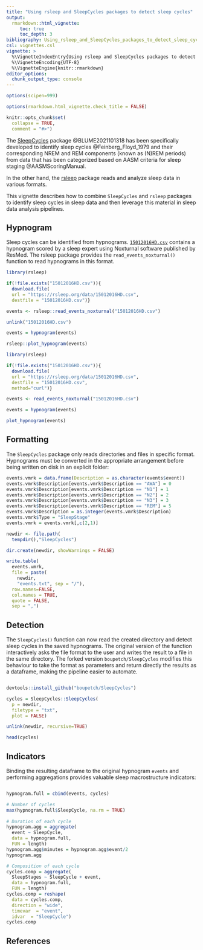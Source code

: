 ---
title: "Using rsleep and SleepCycles packages to detect sleep cycles"
output: 
  rmarkdown::html_vignette:
     toc: true
     toc_depth: 3
bibliography: Using_rsleep_and_SleepCycles_packages_to_detect_sleep_cycles.bibtex
csl: vignettes.csl
vignette: >
  %\VignetteIndexEntry{Using rsleep and SleepCycles packages to detect sleep cycles}
  %\VignetteEncoding{UTF-8}
  %\VignetteEngine{knitr::rmarkdown}
editor_options: 
  chunk_output_type: console
---

```{r env, include = FALSE}

options(scipen=999)

options(rmarkdown.html_vignette.check_title = FALSE)

knitr::opts_chunk$set(
  collapse = TRUE,
  comment = "#>")

```

The [SleepCycles](https://CRAN.R-project.org/package=SleepCycles) package @BLUME2021101318 has been specifically developed to identify sleep cycles @Feinberg_Floyd_1979 and their corresponding NREM and REM components (known as (N)REM periods) from data that has been categorized based on AASM criteria for sleep staging @AASMScoringManual.

In the other hand, the [rsleep](https://rsleep.org/) package reads and analyze sleep data in various formats.

This vignette describes how to combine `SleepCycles` and `rsleep` packages to identify sleep cycles in sleep data and then leverage this material in sleep data analysis pipelines.

## Hypnogram

Sleep cycles can be identified from hypnograms. [`15012016HD.csv`](https://rsleep.org/data/15012016HD.csv) contains a hypnogram scored by a sleep expert using Noxturnal software published by ResMed. The rsleep package provides the `read_events_noxturnal()` function to read hypnograms in this format.

```r
library(rsleep)

if(!file.exists("15012016HD.csv")){
  download.file(
  url = "https://rsleep.org/data/15012016HD.csv",
  destfile = "15012016HD.csv")}

events <- rsleep::read_events_noxturnal("15012016HD.csv")

unlink("15012016HD.csv")

events = hypnogram(events)

rsleep::plot_hypnogram(events)
```

```{r hypnogram, echo=FALSE, message=FALSE, warning=FALSE}
library(rsleep)

if(!file.exists("15012016HD.csv")){
  download.file(
  url = "https://rsleep.org/data/15012016HD.csv",
  destfile = "15012016HD.csv",
  method="curl")}

events <- read_events_noxturnal("15012016HD.csv")

events = hypnogram(events)

plot_hypnogram(events)

```

## Formatting

Tne `SleepCycles` package only reads directories and files in specific format. Hypnograms must be converted in the appropriate arrangement before being written on disk in an explicit folder:

```r
events.vmrk = data.frame(Description = as.character(events$event))
events.vmrk$Description[events.vmrk$Description == "AWA"] = 0
events.vmrk$Description[events.vmrk$Description == "N1"] = 1
events.vmrk$Description[events.vmrk$Description == "N2"] = 2
events.vmrk$Description[events.vmrk$Description == "N3"] = 3
events.vmrk$Description[events.vmrk$Description == "REM"] = 5
events.vmrk$Description = as.integer(events.vmrk$Description)
events.vmrk$Type = "SleepStage"
events.vmrk = events.vmrk[,c(2,1)]

newdir <- file.path(
  tempdir(),"SleepCycles")

dir.create(newdir, showWarnings = FALSE)

write.table(
  events.vmrk, 
  file = paste(
    newdir,
    "events.txt", sep = "/"),
  row.names=FALSE,
  col.names = TRUE, 
  quote = FALSE, 
  sep = ",")

```

## Detection

The `SleepCycles()` function can now read the created directory and detect sleep cycles in the saved hypnograms. The original version of the function interactively asks the file format to the user and writes the result to a file in the same directory. The forked version `boupetch/SleepCycles` modifies this behaviour to take the format as parameters and return directly the results as a dataframe, making the pipeline easier to automate.

```r

devtools::install_github("boupetch/SleepCycles")

cycles = SleepCycles::SleepCycles(
  p = newdir, 
  filetype = "txt", 
  plot = FALSE)

unlink(newdir, recursive=TRUE)

head(cycles)

```

## Indicators

Binding the resulting dataframe to the original hypnogram `events` and performing aggregations provides valuable sleep macrostructure indicators:

```r

hypnogram.full = cbind(events, cycles)

# Number of cycles
max(hypnogram.full$SleepCycle, na.rm = TRUE)
  
# Duration of each cycle
hypnogram.agg = aggregate(
  event ~ SleepCycle, 
  data = hypnogram.full, 
  FUN = length)
hypnogram.agg$minutes = hypnogram.agg$event/2
hypnogram.agg

# Composition of each cycle
cycles.comp = aggregate(
  SleepStages ~ SleepCycle + event, 
  data = hypnogram.full, 
  FUN = length)
cycles.comp = reshape(
  data = cycles.comp, 
  direction = "wide", 
  timevar  = "event",
  idvar  = "SleepCycle")
cycles.comp

```

## References
